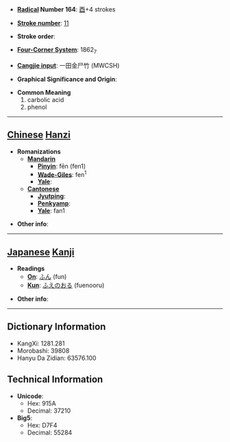 * '''[[Wiktionary:Chinese radical index| Radical]] Number 164''': [[Wiktionary:Chinese radical index 酉|酉]]+4 strokes

* '''[[Wiktionary:Chinese total strokes index|Stroke number]]''': [[Wiktionary:Chinese total strokes index 11|11]]

* '''Stroke order''': 

* '''[[Wiktionary:Chinese four corner index|Four-Corner System]]''': 1862<sub>7</sub>

* '''[[Wiktionary:Chinese Cangjie index|Cangjie input]]''': 一田金尸竹 (MWCSH)

* '''Graphical Significance and Origin''': 

* '''Common Meaning'''
*#carbolic acid
*# phenol


----

== [[Chinese]] [[Hanzi]] ==

* '''Romanizations'''
** '''[[Mandarin]]'''
*** '''[[Pinyin]]''': fēn (fen1)
*** '''[[Wade-Giles]]''': fen<sup>1</sup>
*** '''[[Yale]]''': 
** '''[[Cantonese]]'''
*** '''[[Jyutping]]''':
*** '''[[Penkyamp]]''': 
*** '''[[Yale]]''': fan1

* '''Other info''': 

----

== [[Japanese]] [[Kanji]] ==

* '''Readings'''
** '''[[On]]''': [[ふん]] (fun)
** '''[[Kun]]''': [[ふえのおる]] (fuenooru)

* '''Other info''':  

----

== Dictionary Information ==

* KangXi: 1281.281
* Morobashi: 39808
* Hanyu Da Zidian: 63576.100

== Technical Information ==

* '''Unicode''':
** Hex: 915A
** Decimal: 37210
* '''Big5''':
** Hex: D7F4
** Decimal: 55284
